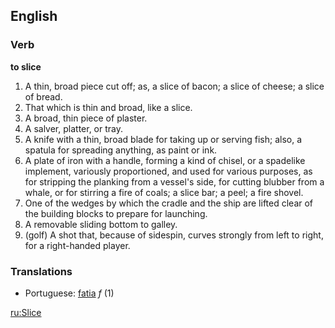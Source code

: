 ==English==

===Verb===

'''to slice'''

#A thin, broad piece cut off; as, a slice of bacon; a slice of cheese; a slice of bread.
#That which is thin and broad, like a slice.
#A broad, thin piece of plaster.
#A salver, platter, or tray.
#A knife with a thin, broad blade for taking up or serving fish; also, a spatula for spreading anything, as paint or ink.
#A plate of iron with a handle, forming a kind of chisel, or a spadelike implement, variously proportioned, and used for various purposes, as for stripping the planking from a vessel's side, for cutting blubber from a whale, or for stirring a fire of coals; a slice bar; a peel; a fire shovel.
#One of the wedges by which the cradle and the ship are lifted clear of the building blocks to prepare for launching.
#A removable sliding bottom to galley.
#(golf) A shot that, because of sidespin, curves strongly from left to right, for a right-handed player.

===Translations===
*Portuguese: [[fatia]] ''f'' (1)

[[ru:Slice]]